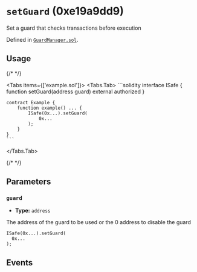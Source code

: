 

<LegacyCallout />

# `setGuard` (0xe19a9dd9)



Set a guard that checks transactions before execution




Defined in [`GuardManager.sol`](https://github.com/safe-global/safe-smart-account/tree/v1.3.0/contracts/base/GuardManager.sol#L34).


## Usage

{/* <!-- vale off --> */}

<Tabs items={['example.sol']}>
  <Tabs.Tab>
    ```solidity
    interface ISafe {
        function setGuard(address guard) external authorized
    }

    contract Example {
        function example() ... {
            ISafe(0x...).setGuard(
                0x...
            );
        }
    }
    ```
  </Tabs.Tab>
</Tabs>

{/* <!-- vale on --> */}



## Parameters

### `guard`

  - **Type:** `address`

  The address of the guard to be used or the 0 address to disable the guard

  ```solidity focus=2
  ISafe(0x...).setGuard(
    0x...
  );
  ```




## Events

<ChangedGuard />

